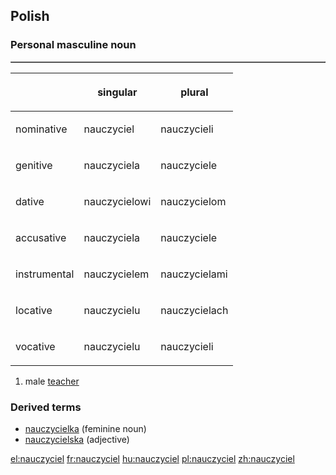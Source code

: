 ==Polish==
===Personal masculine noun===
<table border=1>
{| 
! !! singular !! plural
|-
! nominative
| nauczyciel || nauczycieli
|-
! genitive
| nauczyciela || nauczyciele
|-
! dative
| nauczycielowi || nauczycielom
|-
! accusative
| nauczyciela || nauczyciele
|-
! instrumental
| nauczycielem || nauczycielami
|-
! locative
| nauczycielu || nauczycielach
|-
! vocative
| nauczycielu ||  nauczycieli
|}
</table>
# male [[teacher]]

===Derived terms===
* [[nauczycielka]] (feminine noun)
* [[nauczycielska]] (adjective)

[[el:nauczyciel]]
[[fr:nauczyciel]]
[[hu:nauczyciel]]
[[pl:nauczyciel]]
[[zh:nauczyciel]]